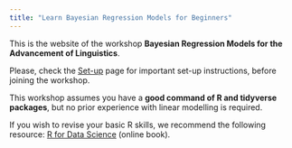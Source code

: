 ```yaml
---
title: "Learn Bayesian Regression Models for Beginners"
---
```


This is the website of the workshop **Bayesian Regression Models for the Advancement of Linguistics**.

Please, check the [Set-up](setup.qmd) page for important set-up instructions, before joining the workshop.

This workshop assumes you have a **good command of R and tidyverse packages**, but no prior experience with linear modelling is required.

If you wish to revise your basic R skills, we recommend the following resource: [R for Data Science](https://r4ds.had.co.nz) (online book).

